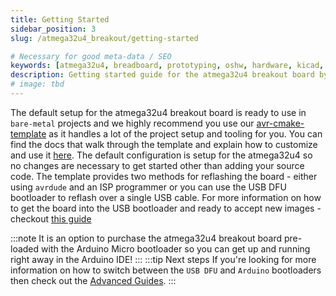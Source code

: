 ```yaml
---
title: Getting Started
sidebar_position: 3
slug: /atmega32u4_breakout/getting-started

# Necessary for good meta-data / SEO
keywords: [atmega32u4, breadboard, prototyping, oshw, hardware, kicad, debugging, avr]
description: Getting started guide for the atmega32u4 breakout board by everyday⚡dev
# image: tbd
---
```

The default setup for the atmega32u4 breakout board is ready to use in ```bare-metal``` projects and we highly recommend you use our [avr-cmake-template](https://github.com/everyday-dev/avr-cmake-template)
as it handles a lot of the project setup and tooling for you. You can find the docs that walk through the template and explain how to customize and use it [here](/docs/avr-cmake-template/).
The default configuration is setup for the atmega32u4 so no changes are necessary to get started other than adding your source code. The template provides two methods for reflashing the board -
either using ```avrdude``` and an ISP programmer or you can use the USB DFU bootloader to reflash over a single USB cable. For more information on
how to get the board into the USB bootloader and ready to accept new images - checkout [this guide](advanced-guides/utilizing-dfu-bootloader)

:::note
It is an option to purchase the atmega32u4 breakout board pre-loaded with the Arduino Micro bootloader so you can get up and running right away in the
Arduino IDE!
:::
:::tip Next steps
If you're looking for more information on how to switch between the ```USB DFU``` and ```Arduino``` bootloaders then check out the [Advanced Guides](./advanced-guides).
:::